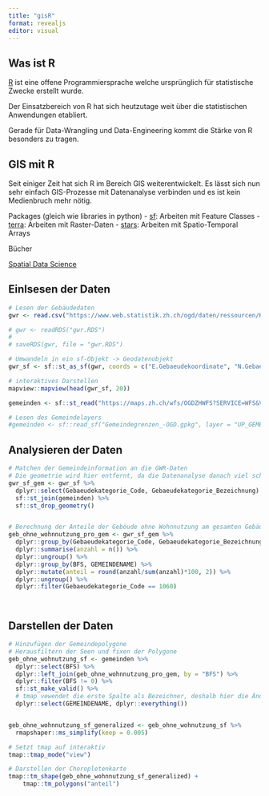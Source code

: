 ```yaml
---
title: "gisR"
format: revealjs
editor: visual
---
```


## Was ist R

[R](https://www.r-project.org) ist eine offene Programmiersprache welche ursprünglich für statistische Zwecke erstellt wurde.

Der Einsatzbereich von R hat sich heutzutage weit über die statistischen Anwendungen etabliert.


::: {.callout-note}
Gerade für Data-Wrangling und Data-Engineering kommt die Stärke von R besonders zu tragen.
:::


## GIS mit R

Seit einiger Zeit hat sich R im Bereich GIS weiterentwickelt.
Es lässt sich nun sehr einfach GIS-Prozesse mit Datenanalyse verbinden und es ist kein Medienbruch mehr nötig.

Packages (gleich wie libraries in python)
  - [sf](https://r-spatial.github.io/sf/): Arbeiten mit Feature Classes
  - [terra](https://rspatial.github.io/terra/): Arbeiten mit Raster-Daten
  - [stars](https://r-spatial.github.io/stars/articles/stars1.html): Arbeiten mit Spatio-Temporal Arrays
  
Bücher

  [Spatial Data Science](https://r-spatial.org/book/)



## Einlsesen der Daten


```r

# Lesen der Gebäudedaten
gwr <- read.csv("https://www.web.statistik.zh.ch/ogd/daten/ressourcen/KTZH_00002022_00004064.csv")

# gwr <- readRDS("gwr.RDS")
# 
# saveRDS(gwr, file = "gwr.RDS")

# Umwandeln in ein sf-Objekt -> Geodatenobjekt
gwr_sf <- sf::st_as_sf(gwr, coords = c("E.Gebaeudekoordinate", "N.Gebaeudekoordinate"), crs = 2056)

# interaktives Darstellen
mapview::mapview(head(gwr_sf, 20))

gemeinden <- sf::st_read("https://maps.zh.ch/wfs/OGDZHWFS?SERVICE=WFS&VERSION=2.0.0&Request=getfeature&TYPENAME=ms:ogd-0095_arv_basis_up_gemeinden_seen_f&outputformat=geojson")

# Lesen des Gemeindelayers
#gemeinden <- sf::read_sf("Gemeindegrenzen_-OGD.gpkg", layer = "UP_GEMEINDEN_F")


```


## Analysieren der Daten

```r


# Matchen der Gemeindeinformation an die GWR-Daten
# Die geometrie wird hier entfernt, da die Datenanalyse danach viel schneller läuft
gwr_sf_gem <- gwr_sf %>% 
  dplyr::select(Gebaeudekategorie_Code, Gebaeudekategorie_Bezeichnung) %>% 
  sf::st_join(gemeinden) %>% 
  sf::st_drop_geometry()


# Berechnung der Anteile der Geböude ohne Wohnnutzung am gesamten Gebäudebestand einer Gemeinde
geb_ohne_wohnnutzung_pro_gem <- gwr_sf_gem %>% 
  dplyr::group_by(Gebaeudekategorie_Code, Gebaeudekategorie_Bezeichnung, BFS, GEMEINDENAME) %>% 
  dplyr::summarise(anzahl = n()) %>% 
  dplyr::ungroup() %>% 
  dplyr::group_by(BFS, GEMEINDENAME) %>% 
  dplyr::mutate(anteil = round(anzahl/sum(anzahl)*100, 2)) %>% 
  dplyr::ungroup() %>% 
  dplyr::filter(Gebaeudekategorie_Code == 1060)




```

## Darstellen der Daten

```r
# Hinzufügen der Gemeindepolygone
# Herausfiltern der Seen und fixen der Polygone
geb_ohne_wohnutzung_sf <- gemeinden %>% 
  dplyr::select(BFS) %>% 
  dplyr::left_join(geb_ohne_wohnnutzung_pro_gem, by = "BFS") %>% 
  dplyr::filter(BFS != 0) %>% 
  sf::st_make_valid() %>% 
  # tmap vewendet die erste Spalte als Bezeichner, deshalb hier die Änderung in der Spaltenanordnung
  dplyr::select(GEMEINDENAME, dplyr::everything())


geb_ohne_wohnnutzung_sf_generalized <- geb_ohne_wohnutzung_sf %>% 
  rmapshaper::ms_simplify(keep = 0.005)

# Setzt tmap auf interaktiv
tmap::tmap_mode("view")

# Darstellen der Choropletenkarte
tmap::tm_shape(geb_ohne_wohnnutzung_sf_generalized) +
    tmap::tm_polygons("anteil")

```

